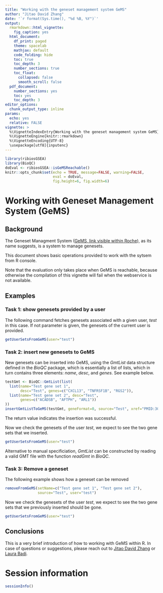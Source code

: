 ```yaml
---
title: "Working with the geneset management system GeMS"
author: "Jitao David Zhang"
date: '`r format(Sys.time(), "%d %B, %Y")`'
output:
  rmarkdown::html_vignette:
    fig_caption: yes
  html_document:
    df_print: paged
    theme: spacelab
    mathjax: default
    code_folding: hide
    toc: true
    toc_depth: 3
    number_sections: true
    toc_float:
      collapsed: false
      smooth_scroll: false
  pdf_document:
    number_sections: yes
    toc: yes
    toc_depth: 3
editor_options: 
  chunk_output_type: inline
params:
  echo: yes
  relative: FALSE
vignette: >
  %\VignetteIndexEntry{Working with the geneset management system GeMS}
  %\VignetteEngine{knitr::rmarkdown}
  %\VignetteEncoding{UTF-8}
  \usepackage[utf8]{inputenc}
---
```


```r
library(ribiosGSEA)
library(BioQC)
doEval <- ribiosGSEA::isGeMSReachable()
knitr::opts_chunk$set(echo = TRUE, message=FALSE, warning=FALSE,
                      eval = doEval,
                      fig.height=6, fig.width=6)
```
# Working with Geneset Management System (GeMS)

## Background

The Geneset Managment System ([GeMS, link visible within Roche](https://rochewiki.roche.com/confluence/display/BEDA/Gene+sets+and+signatures+-+GeMS)), as its name suggests, is a system to manage genesets.

This document shows basic operations provided to work with the sytsem from R console. 

Note that the evaluation only takes place when GeMS is reachable, because otherwise the compilation of this vignette  will fail when the webservice is not available. 

## Examples

### Task 1: show genesets provided by a user

The following command fetches genesets associated with a given user, *test* in this case. If not parameter is given, the genesets of the current user is provided.

```r
getUserSetsFromGeMS(user="test")
```

### Task 2: insert new genesets to GeMS

New genesets can be inserted into GeMS, using the *GmtList* data structure defined in the *BioQC* package, which is essentially a list of lists, which in turn contains three elements: *name*, *desc*, and *genes*. See example below.

```r
testGmt <- BioQC::GmtList(list(
  list(name="Test gene set 1", 
       desc="Test", genes=c("CXCL13", "TNFRSF1B", "RGS2")),
  list(name="Test gene set 2", desc="Test", 
       genes=c("ACADSB", "AFTPH", "ARL1"))
))
insertGmtListToGeMS(testGmt, geneFormat=0, source="Test", xref="PMID:30397336", user="test")
```

The return value \code{200} indicates the insertion was successful.

Now we check the genesets of the user *test*, we expect to see the two gene sets that we inserted.

```r
getUserSetsFromGeMS(user="test")
```

Alternative to manual specificiation, *GmtList* can be constructed by reading a valid GMT file with the function *readGmt* in *BioQC*.

### Task 3: Remove a geneset

The following example shows how a geneset can be removed
```r
removeFromGeMS(setName=c("Test gene set 1", "Test gene set 2"),
               source="Test", user="test")
```

Now we check the genesets of the user *test*, we expect to see the two gene sets that we previously inserted should be gone.

```r
getUserSetsFromGeMS(user="test")
```

## Conclusions

This is a very brief introduction of how to working with GeMS within R. In case of questions or suggestions, please reach out to [Jitao David Zhang](mailto:jitao_david.zhang@roche.com) or [Laura Badi](mailto:laura.badi@roche.com).


# Session information

```r
sessionInfo()
```






